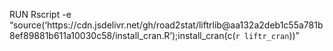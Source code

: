 RUN Rscript -e "source('https://cdn.jsdelivr.net/gh/road2stat/liftrlib@aa132a2deb1c55a781b8ef89881b611a10030c58/install_cran.R');install_cran(c(`r liftr_cran`))"

